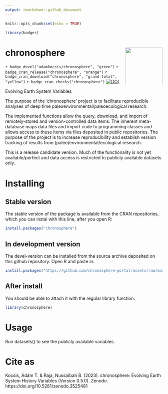 ```yaml
---
output: rmarkdown::github_document
---
```


```r
knitr::opts_chunk$set(echo = TRUE)

library(badger)
```

# chronosphere <img src="man/figures/logo.png" align="right" width="120"/>

`r badge_devel("adamkocsis/chronosphere", "green")`
`r badge_cran_release("chronosphere", "orange")`
`r badge_cran_download("chronosphere", "grand-total", "yellow")`
`r badge_cran_checks("chronosphere")`
[![DOI](https://zenodo.org/badge/DOI/10.5281/zenodo.3525481.svg)](https://doi.org/10.5281/zenodo.3525481)


Evolving Earth System Variables

The purpose of the 'chronosphere' project is to facilitate reproducible analyses of deep time paleoenvironmental/paleoecological research. 

The implemented functions allow the query, download, and import of remotely-stored and version-controlled data items. The inherent meta-database maps data files and import code to programming classes and allows access to these items via files deposited in public repositories. The purpose of the project is to increase reproducibility and establish version tracking of results from (paleo)environmental/ecological research.

This is a release candidate version. Much of the functionality is not yet available/perfect and data access is restricted to publicly available datasets only. 

# Installing

## Stable version

The stable version of the package is available from the CRAN repositories, which you can instal with this line, after you open R:

```r
install.packages("chronosphere")
```

## In development version

The devel-version can be installed from the source archive deposited on this github repository. Open R and paste in: 
```r
install.packages("https://github.com/chronosphere-portal/assets/raw/main/archive/r_client/chronosphere_0.5.0.tar.gz", repos=NULL, type="source")
```

## After install
You should be able to attach it with the regular library function:
```r
library(chronosphere)
```

# Usage

Run datasets() to see the publicly available variables. 

# Cite as
Kocsis, Ádám T. & Raja, Nussaïbah B. (2023). chronosphere: Evolving Earth System History Variables (Version 0.5.0). Zenodo. https://doi.org/10.5281/zenodo.3525481

